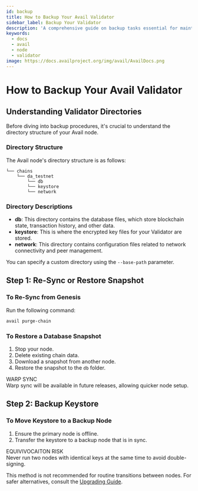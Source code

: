 ```yaml
---
id: backup
title: How to Backup Your Avail Validator
sidebar_label: Backup Your Validator
description: 'A comprehensive guide on backup tasks essential for maintaining an Avail Validator.'
keywords:
  - docs
  - avail
  - node
  - validator
image: https://docs.availproject.org/img/avail/AvailDocs.png
---
```



# How to Backup Your Avail Validator

## Understanding Validator Directories

Before diving into backup procedures, it's crucial to understand the directory structure of your Avail node.

### Directory Structure

The Avail node's directory structure is as follows:

```
└── chains
    └── da_testnet
        └── db
        └── keystore
        └── network
```

### Directory Descriptions

- **db**: This directory contains the database files, which store blockchain state, transaction history, and other data.
- **keystore**: This is where the encrypted key files for your Validator are stored.
- **network**: This directory contains configuration files related to network connectivity and peer management.

You can specify a custom directory using the `--base-path` parameter.

## Step 1: Re-Sync or Restore Snapshot

### To Re-Sync from Genesis

Run the following command:

```bash
avail purge-chain
```

### To Restore a Database Snapshot

1. Stop your node.
2. Delete existing chain data.
3. Download a snapshot from another node.
4. Restore the snapshot to the `db` folder.

<Callout>
WARP SYNC<br/>
Warp sync will be available in future releases, allowing quicker node setup.
</Callout>

## Step 2: Backup Keystore

### To Move Keystore to a Backup Node

1. Ensure the primary node is offline.
2. Transfer the keystore to a backup node that is in sync.

<Callout type="error"> 
EQUIVIVOCAITON RISK<br/>
Never run two nodes with identical keys at the same time to avoid double-signing.
</Callout>

This method is not recommended for routine transitions between nodes. For safer alternatives, consult the [Upgrading Guide](/docs/operate-a-node/become-a-validator/upgrade-your-validator).